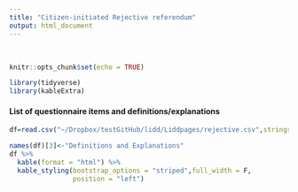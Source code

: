 ```yaml
---
title: "Citizen-initiated Rejective referendum"
output: html_document
---
```


<br/>

```r
knitr::opts_chunk$set(echo = TRUE)
```


```r
library(tidyverse)
library(kableExtra)
```

#### List of questionnaire items and definitions/explanations
```r
df=read.csv("~/Dropbox/testGitHub/lidd/Liddpages/rejective.csv",stringsAsFactors = F)

names(df)[3]<-"Definitions and Explanations"
df %>% 
  kable(format = "html") %>%
  kable_styling(bootstrap_options = "striped",full_width = F,
                position = "left")
```

